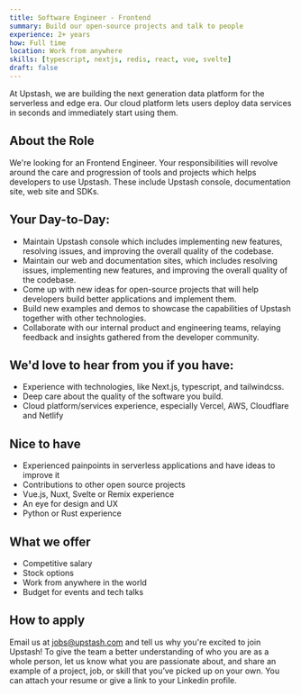 ```yaml
---
title: Software Engineer - Frontend
summary: Build our open-source projects and talk to people
experience: 2+ years
how: Full time
location: Work from anywhere
skills: [typescript, nextjs, redis, react, vue, svelte]
draft: false
---
```


At Upstash, we are building the next generation data platform for the serverless
and edge era. Our cloud platform lets users deploy data services in seconds and immediately
start using them.

## About the Role

We're looking for an Frontend Engineer. Your responsibilities will revolve around the care and progression of tools and projects which helps developers to use Upstash. These include Upstash console, documentation site, web site and SDKs.

## Your Day-to-Day:

- Maintain Upstash console which includes implementing new features, resolving issues, and improving the overall quality of the codebase.
- Maintain our web and documentation sites, which includes resolving issues, implementing new features, and improving the overall quality of the codebase.
- Come up with new ideas for open-source projects that will help developers build better applications and implement them.
- Build new examples and demos to showcase the capabilities of Upstash together with other technologies.
- Collaborate with our internal product and engineering teams, relaying feedback and insights gathered from the developer community.

## We'd love to hear from you if you have:

- Experience with technologies, like Next.js, typescript, and tailwindcss.
- Deep care about the quality of the software you build.
- Cloud platform/services experience, especially Vercel, AWS, Cloudflare and Netlify

## Nice to have

- Experienced painpoints in serverless applications and have ideas to improve it
- Contributions to other open source projects
- Vue.js, Nuxt, Svelte or Remix experience
- An eye for design and UX
- Python or Rust experience

## What we offer

- Competitive salary
- Stock options
- Work from anywhere in the world
- Budget for events and tech talks

## How to apply

Email us at [jobs@upstash.com](mailto:jobs@upstash.com) and tell us why you're
excited to join Upstash! To give the team a better understanding of who you are
as a whole person, let us know what you are passionate about, and share an
example of a project, job, or skill that you’ve picked up on your own. You can
attach your resume or give a link to your Linkedin profile.

